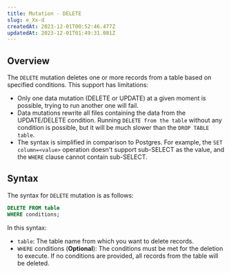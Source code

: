 ```yaml
---
title: Mutation - DELETE
slug: e_Xx-d
createdAt: 2023-12-01T00:52:46.477Z
updatedAt: 2023-12-01T01:49:31.081Z
---
```


## **Overview**

The `DELETE` mutation deletes one or more records from a table based on specified conditions. This support has limitations:
- Only one data mutation (DELETE or UPDATE) at a given moment is possible, trying to run another one will fail.
- Data mutations rewrite all files containing the data from the UPDATE/DELETE condition. Running `DELETE from the table` without any condition is possible, but it will be much slower than the `DROP TABLE table`.
- The syntax is simplified in comparison to Postgres. For example, the `SET column=<value>` operation doesn't support sub-SELECT as the value, and the `WHERE` clause cannot contain sub-SELECT.

## **Syntax**
The syntax for `DELETE` mutation is as follows:

```sql
DELETE FROM table
WHERE conditions;
```
In this syntax:
- `table`: The table name from which you want to delete records.
- `WHERE` conditions (**Optional**): The conditions must be met for the deletion to execute. If no conditions are provided, all records from the table will be deleted.






























